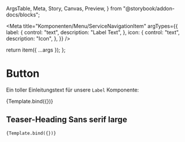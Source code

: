   ArgsTable,
  Meta,
  Story,
  Canvas,
  Preview,
} from "@storybook/addon-docs/blocks";




<Meta
  title="Komponenten/Menu/ServiceNavigationItem"
  argTypes={{
    label: {
      control: "text",
      description: "Label Text",
    },
    icon: {
      control: "text",
      description: "Icon",
    },
  }}
/>


  return item({ ...args });
}; 




# Button

Ein toller Einleitungstext für unsere `Label` Komponente:

<Preview withToolbar>
  <Story
    name="Wetter"
    args={{
      label: "Wetter",
      icon: "wetter"
    }}
  >
    {Template.bind({})}
  </Story>
</Preview>

<ArgsTable story="Wetter" />

## Teaser-Heading Sans serif large

<Canvas>
  <Story
    name="Verkehr mit Flyout from File"
    args= {JsonData.serviceNavigationSSILinks.navigationItems[0]}
    
  >
    {Template.bind({})}
  </Story>
</Canvas>


